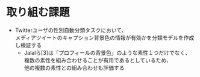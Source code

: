 <div>
  <h1>取り組む課題</h1>
  <div style={{
    display: "flex",
    justifyContent: "center"
  }} >
    <ul style={{
      fontSize: 38,
      marginTop: 40
    }} className="list-with-nice-margin centered" >
      <li>
        Twitterユーザの性別自動分類タスクにおいて、<br/>メディアツイートのキャプション背景色の情報が有効かを分類モデルを作成し検証する
        <ul>
          <li>Jalalら[3]は「プロフィールの背景色」のような素性１つだけでなく、<br/>複数の素性を組み合わせることが有用であるとしているため、<br/>他の複数の素性との組み合わせも評価する</li>
        </ul>
      </li>
    </ul>
  </div>
</div>
